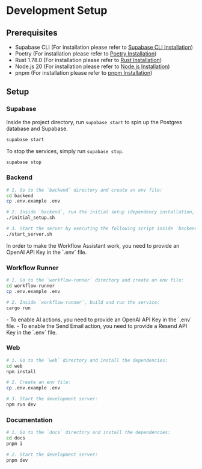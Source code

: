 
# Development Setup

## Prerequisites

-   Supabase CLI (For installation please refer to [Supabase CLI Installation](https://supabase.com/docs/guides/cli/getting-started#installing-the-supabase-cli))
-   Poetry (For installation please refer to [Poetry Installation](https://python-poetry.org/docs/#installation))
-   Rust 1.78.0 (For installation please refer to [Rust Installation](https://www.rust-lang.org/tools/install))
-   Node.js 20 (For installation please refer to [Node.js Installation](https://nodejs.org/en/download/))
-   pnpm (For installation please refer to [pnpm Installation](https://pnpm.io/installation))

## Setup

### Supabase

Inside the project directory, run `supabase start` to spin up the Postgres database and Supabase.

```bash
supabase start
```

To stop the services, simply run `supabase stop`.
```bash
supabase stop
```

### Backend

```bash
# 1. Go to the `backend` directory and create an env file:
cd backend
cp .env.example .env

# 2. Inside `backend`, run the initial setup (dependency installation, database migration, database seeding):
./initial_setup.sh

# 3. Start the server by executing the following script inside `backend`:
./start_server.sh
```
<Callout type="info">
	In order to make the Workflow Assistant work, you need to provide an OpenAI API Key in the `.env` file.
</Callout>


### Workflow Runner

```bash
# 1. Go to the `workflow-runner` directory and create an env file:
cd workflow-runner
cp .env.example .env

# 2. Inside `workflow-runner`, build and run the service:
cargo run
```
<Callout type="info">
    - To enable AI actions, you need to provide an OpenAI API Key in the `.env` file.
    - To enable the Send Email action, you need to provide a Resend API Key in the `.env` file.
</Callout>

### Web

```bash
# 1. Go to the `web` directory and install the dependencies:
cd web
npm install

# 2. Create an env file:
cp .env.example .env

# 3. Start the development server:
npm run dev
```

### Documentation

```bash
# 1. Go to the `docs` directory and install the dependencies:
cd docs
pnpm i

# 2. Start the development server:
pnpm dev
```
